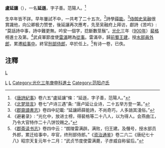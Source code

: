 '''盧延讓'''（{{bd|?||?}}），一名'''延遜'''，字子善。范陽人。<ref>《[[唐詩紀事|唐詩紀事]]》卷六五“盧延讓”條：“延遜，字子善，范陽人。”</ref>

生卒年皆不詳。早年屢試不中，一共考了二十五次。<ref>《[[北梦琐言|北梦琐言]]》卷七“卢诗三遇”条: “唐卢延让业诗，二十五举方登一第。”</ref>詩學[[薛能|薛能]]。<ref>《[[郡齋讀書志|郡齋讀書志]]》卷四中記載: “延讓師薛能詩，不尚奇巧，人多誚其淺俗。”</ref>[[侍御史|侍御史]][[吴融|吴融]]很賞識他，向公卿极力赞誉，後延讓再次應考，先至吴融府上拜访，獻詩《苦吟》: “莫話詩中事，詩中難更無。吟安一個字，捻斷數莖鬚”。[[光化|光化]]三年（[[900年|900年]]）[[裴格|裴格]]榜進士及第。<ref>《避暑录》: “光化中，放进士榜，得裴格等二十八人，以为得人。会燕曲江，乃令大官特作二十八饼饺赐之。”</ref>武貞軍節度使[[雷滿|雷滿]]聘為[[從事|從事]]。雷滿卒，歸[[前蜀|前蜀]][[王建|王建]]，授[[水部|水部]][[員外郎|員外郎]]，累遷[[給事中|給事中]]。終官[[刑部|刑部]][[侍郎|侍郎]]，卒於任上。<ref>《[[郡斋读书志|郡斋读书志]]》卷四中云：“朗陵雷满辟。满败，归王建。及僭号，授水部员外郎，累迁给事中，卒官，终刑部侍郎。”《[[资治通鉴|资治通鉴]]》卷二六二《唐纪七十八》昭宗天复元年十二月：“武贞节度使雷满薨，子彦威自称留后。”</ref>有诗一卷，已佚。 

==注釋==
{{reflist}}
[[category:唐朝官員|L]]
[[Category:刑部侍郎|L]]
[[Category:前蜀官员|L]]
[[Category:光化三年庚申科進士|Category:光化三年庚申科進士]]
[[Category:范阳卢氏|Category:范阳卢氏]]
